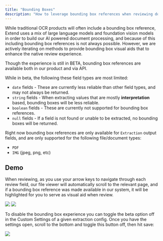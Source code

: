 ```yaml
---
title: "Bounding Boxes"
description: "How to leverage bounding box references when reviewing documents in Extend."
---
```


While traditional OCR products will often include a bounding box reference, Extend uses a mix of large language models and foundation vision models in order to build our AI 
powered document processing, and because of this including bounding box references is not always possible. However, we are actively iterating on methods to 
provide bounding box visual aids that to enhance the native review experience.

Though the experience is still in BETA, bounding box references are available both in our product and via API. 

While in beta, the following these field types are most limited:
- `date` fields - These are currently less reliable than other field types, and may not always be returned.
- `string` fields - When extracting values that are mostly **interpretation** based, bounding boxes will be less reliable.
- `boolean` fields - These are currently not supported for bounding box references.
- `null` fields - If a field is not found or unable to be extracted, no bounding boxes will be returned.

Right now bounding box references are only available for `Extraction` output fields, and are only supported for the following file/document types:
- `PDF`
- `IMG` (jpeg, png, etc)

## Demo

When reviewing, as you use your arrow keys to navigate through each review field, our file viewer will automatically scroll
to the relevant page, and if a bounding box reference was made available in our system, it will be highlighted for you to serve as visual aid
when review.


![](/images/review/bounding_box1.png)
![](/images/review/bounding_box2.png)

To disable the bounding box experience you can toggle the beta option off in the Custom Settings of a given extraction config.
Once you have the settings open, scroll to the bottom and toggle this button off, then hit save:

![](/images/review/disable_bb.png)
